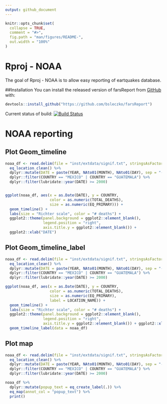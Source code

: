 ```yaml
---
output: github_document
---
```


<!-- README.md is generated from README.Rmd. Please edit that file -->

```r
knitr::opts_chunk$set(
  collapse = TRUE,
  comment = "#>",
  fig.path = "man/figures/README-",
  out.width = "100%"
)
```
# Rproj - NOAA
The goal of Rproj - NOAA is to allow easy reporting of eartquakes database.

##Installation
You can install the released version of farsReport from [GitHub](https://github.com/bsleczko/Rproj) with:

``` r
devtools::install_github("https://github.com/bsleczko/farsReport")
```
Current status of build: [![Build Status](https://travis-ci.org/bsleczko/Rproj.svg?branch=master)](https://travis-ci.org/bsleczko/Rproj)

# NOAA reporting

## Plot Geom_timeline
```r
noaa_df <- read.delim(file = "inst/extdata/signif.txt", stringsAsFactors = FALSE) %>%
  eq_location_clean() %>%
  dplyr::mutate(DATE = paste(YEAR, NAto01(MONTH), NAto01(DAY), sep = "-")) %>% 
  dplyr::filter(COUNTRY == "MEXICO" | COUNTRY == "GUATEMALA") %>% 
  dplyr::filter(lubridate::year(DATE) >= 2000)


ggplot(noaa_df, aes(x = as.Date(DATE), y = COUNTRY,
                    color = as.numeric(TOTAL_DEATHS),
                    size = as.numeric(EQ_PRIMARY))) +
  geom_timeline() +
  labs(size = "Richter scale", color = "# deaths") +
  ggplot2::theme(panel.background = ggplot2::element_blank(),
                 legend.position = "right",
                 axis.title.y = ggplot2::element_blank()) +
  ggplot2::xlab("DATE")

```

## Plot Geom_timeline_label
```r
noaa_df <- read.delim(file = "inst/extdata/signif.txt", stringsAsFactors = FALSE) %>%
  eq_location_clean() %>%
  dplyr::mutate(DATE = paste(YEAR, NAto01(MONTH), NAto01(DAY), sep = "-")) %>% 
  dplyr::filter(COUNTRY == "MEXICO" | COUNTRY == "GUATEMALA") %>% 
  dplyr::filter(lubridate::year(DATE) >= 2000)

ggplot(noaa_df, aes(x = as.Date(DATE), y = COUNTRY,
                    color = as.numeric(TOTAL_DEATHS),
                    size = as.numeric(EQ_PRIMARY),
                    label = LOCATION_NAME)) +
  geom_timeline() +
  labs(size = "Richter scale", color = "# deaths") +
  ggplot2::theme(panel.background = ggplot2::element_blank(),
                 legend.position = "right",
                 axis.title.y = ggplot2::element_blank()) + ggplot2::xlab("DATE") +
  geom_timeline_label(data = noaa_df)
```


## Plot map
```r
noaa_df <- read.delim(file = "inst/extdata/signif.txt", stringsAsFactors = FALSE) %>%
  eq_location_clean() %>%
  dplyr::mutate(DATE = paste(YEAR, NAto01(MONTH), NAto01(DAY), sep = "-")) %>% 
  dplyr::filter(COUNTRY == "MEXICO" | COUNTRY == "GUATEMALA") %>% 
  dplyr::filter(lubridate::year(DATE) >= 2000)

noaa_df %>% 
  dplyr::mutate(popup_text = eq_create_label(.)) %>% 
  eq_map(annot_col = "popup_text") %>%
  print()

```

